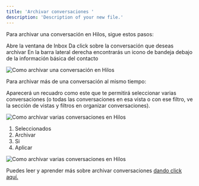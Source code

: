 ```yaml
---
title: 'Archivar conversaciones '
description: 'Description of your new file.'
---
```

Para archivar una conversación en Hilos, sigue estos pasos: 

<Steps>
  <Step title="Abre Inbox">
    Abre la ventana de Inbox 
  </Step>
  <Step title="Selecciona una conversación">
    Da click sobre la conversación que deseas archivar
  </Step>
  <Step title="Da click en el icono de bandeja">
   En la barra lateral derecha encontrarás un icono de bandeja debajo de la información básica del contacto 
  </Step>
</Steps>

![Como archivar una conversación en Hilos](https://hilos-media.s3.us-east-2.amazonaws.com/mintlify/guides/new-agent/inbox/7+-+Archivar+Conversaciones+.jpeg)

Para archivar más de una conversación al mismo tiempo: 

<Steps>
  <Step title="Abre Inbox">

  </Step>
  <Step title="Desliza el cursor sobre la conversación al lado izquierdo">
Aparecerá un recuadro como este que te permitirá seleccionar varias conversaciones (o todas las conversaciones en esa vista o con ese filtro, ve la sección de vistas y filtros en organizar conversaciones).
  </Step>



![Como archivar varias conversaciones en Hilos](https://hilos-media.s3.us-east-2.amazonaws.com/mintlify/guides/new-agent/inbox/8+-+Archivar+conversaciones+.jpeg)


  <Step title="Da click en">

1. Seleccionados
2. Archivar
3.  Si 
4. Aplicar
  </Step>

![Como archivar varias conversaciones en Hilos](https://hilos-media.s3.us-east-2.amazonaws.com/mintlify/guides/new-agent/inbox/9+-+Archivar+Conversaciones+.jpeg)
</Steps>

Puedes leer y aprender más sobre archivar conversaciones [dando click aquí.](https://hilos.io/docs/user/using-hilos/inbox/archiving-a-conversation)
